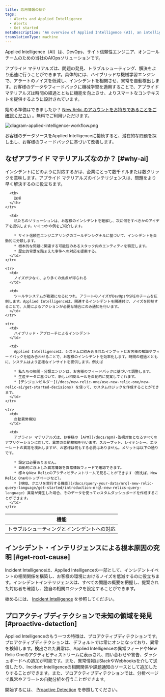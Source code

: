 ```yaml
---
title: 応用情報の紹介
tags:
  - Alerts and Applied Intelligence
  - Alerts
  - Get started
metaDescription: 'An overview of Applied Intelligence (AI), an intelligent AIOps solution for your alerting systems in New Relic.'
translationType: machine
---
```



Applied Intelligence（AI）は、DevOps、サイト信頼性エンジニア、オンコールチームのための当社のAIOpsソリューションです。

アプライド マテリアルズは、問題の発見、トラブルシューティング、解決をより迅速に行うことができます。具体的には、ハイブリッドな機械学習エンジンで、アラートのノイズを低減し、インシデントを相関させ、異常を自動検出します。お客様のデータやフィードバックに機械学習を適用することで、アプライド マテリアルズは時間の経過とともに機能を向上させ、よりスマートなコンテキストを提供するように設計されています。

始める準備はできましたか？ [New Relic のアカウントをお持ちであることをご確認ください](https://newrelic.com/signup) 。無料でご利用いただけます。

<img
  title="diagram-applied-intelligence-workflow.png"
  alt="diagram-applied-intelligence-workflow.png"
  src={diagramAppliedIntelligenceWorkflow}
/>

<figcaption>
  お客様のデータソースをApplied Intelligenceに接続すると、潜在的な問題を探し出し、お客様のフィードバックに基づいて改善します。
</figcaption>

## なぜアプライド マテリアルズなのか？ [#why-ai]

インシデントにどのように対応するかは、企業にとって数千ドルまたは数クリックを意味します。アプライド マテリアルズのインテリジェンスは、問題をより早く解決するのに役立ちます。

<table>
  <thead>
    <tr>
      <th style={{ width: "150px" }}>
        機能
      </th>

      <th>
        説明
      </th>
    </tr>
  </thead>

  <tbody>
    <tr>
      <td>
        トラブルシューティングとインシデントへの対応
      </td>

      <td>
        私たちのソリューションは、お客様のインシデントを理解し、次に何をすべきかのアイデアを提供します。いくつかの例をご紹介します。

        * サイト信頼性エンジニアリングのゴールデンシグナルに基づいて、インシデントを自動的に分類します。
        * 根本的な問題に関連する可能性のあるスタック内のエンティティを特定します。
        * 歴史的背景を踏まえた事件への対応を提案する。
      </td>
    </tr>

    <tr>
      <td>
        ノイズが少なく、より多くの焦点が得られる
      </td>

      <td>
        ツールやシステムが複雑になるにつれ、アラートのノイズがDevOpsやSREのチームを圧倒します。Applied Intelligenceは、関連するインシデントを関連付け、ノイズを抑制することで、人間によるアクションが必要な場合にのみ通知を行います。
      </td>
    </tr>

    <tr>
      <td>
        ハイブリッド・アプローチによるインシデント
      </td>

      <td>
        Applied Intelligenceは、システムに組み込まれたインプットとお客様の知識やフィードバックを組み合わせることで、お客様のインシデントを効率化します。時間の経過とともに、システムはより正確なインサイトを提供します。例えば

        * 私たちの相関・分類エンジンは、お客様のフィードバックに基づいて調整します。
        * 生産データに基づいて、新しい相関ルールを自動的に提案してくれます。
        * [デシジョンビルダー](/docs/new-relic-one/use-new-relic-one/new-relic-ai/get-started-decisions) を使って、カスタムロジックを作成することができます。
      </td>
    </tr>

    <tr>
      <td>
        自動異常検知
      </td>

      <td>
        アプライド マテリアルズは、お客様の [APM](/docs/apm)-監視対象となるすべてのアプリケーションに対して、異常の自動検知を行います。スループット、レイテンシー、エラーレートの異常を検出しますが、お客様は何もする必要はありません。メリットは以下の通りです。

        * 設定は必要ありません。
        * 自動的に浮上した異常情報を異常情報フィードで確認できます。
        * 様々なNew Relicのアクティビティストリームで見ることができます（例えば、New Relic Oneのトップページなど）。
        * [NRQL クエリを実行する機能](/docs/query-your-data/nrql-new-relic-query-language/get-started/introduction-nrql-new-relics-query-language) 異常が発生した場合、そのデータを使ってカスタムダッシュボードを作成することができます。
      </td>
    </tr>
  </tbody>
</table>

## インシデント・インテリジェンスによる根本原因の究明 [#get-root-cause]

Incident Intelligenceは、Applied Intelligenceの一部として、インシデントイベントの相関関係を構築し、お客様の環境におけるノイズを低減するのに役立ちます。インシデントインテリジェンスは、すべての問題の概要を把握し、提案された対応者を確認し、独自の相関ロジックを設定することができます。

始めるには、 [Incident Intelligence](/docs/enable-new-relic-ai) を参照してください。

## プロアクティブディテクションで未知の領域を発見 [#proactive-detection]

Applied Intelligenceのもう一つの特徴は、プロアクティブディテクションです。プロアクティブディテクションは、デフォルトでは常にオンになっており、異常を検知します。検出された異常は、Applied Intelligenceの異常フィードやNew Relic Oneのアクティビティストリームに表示され、問い合わせや警告、ダッシュボードへの追加が可能です。また、異常情報はSlackやWebhooksを介して送信したり、Incident Intelligenceの相関関係や課題通知のソースとして追加したりすることができます。また、プロアクティブディテクションでは、分析ページで異常やアラートの自動分析を行うことができます。

開始するには、 [Proactive Detection](/docs/proactive-detection-new-relic-ai) を参照してください。